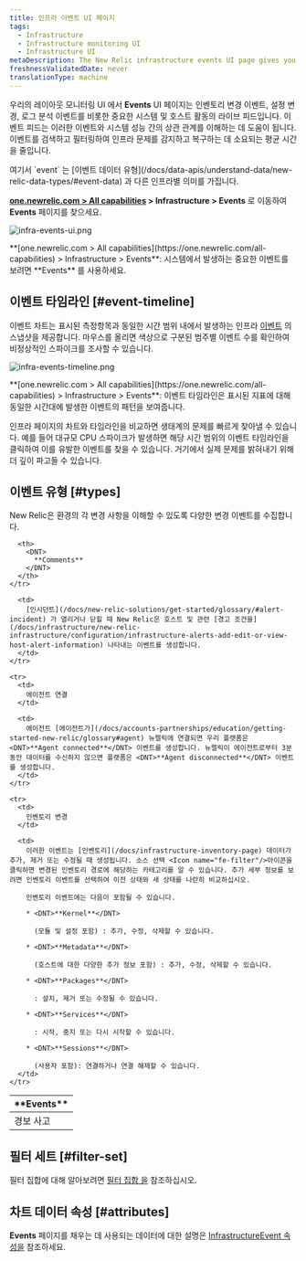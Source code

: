 ```yaml
---
title: 인프라 이벤트 UI 페이지
tags:
  - Infrastructure
  - Infrastructure monitoring UI
  - Infrastructure UI
metaDescription: The New Relic infrastructure events UI page gives you a unified timeline of important changes and events in your architecture.
freshnessValidatedDate: never
translationType: machine
---
```




우리의 레이아웃 모니터링 UI 에서 <DNT>**Events**</DNT> UI 페이지는 인벤토리 변경 이벤트, 설정 변경, 로그 분석 이벤트를 비롯한 중요한 시스템 및 호스트 활동의 라이브 피드입니다. 이벤트 피드는 이러한 이벤트와 시스템 성능 간의 상관 관계를 이해하는 데 도움이 됩니다. 이벤트를 검색하고 필터링하여 인프라 문제를 감지하고 복구하는 데 소요되는 평균 시간을 줄입니다.

<Callout variant="tip">
  여기서 `event` 는 [이벤트 데이터 유형](/docs/data-apis/understand-data/new-relic-data-types/#event-data) 과 다른 인프라별 의미를 가집니다.
</Callout>

<DNT>**[one.newrelic.com > All capabilities](https://one.newrelic.com/all-capabilities) > Infrastructure > Events**</DNT> 로 이동하여 <DNT>**Events**</DNT> 페이지를 찾으세요.

<img
  title="infra-events-ui.png"
  alt="infra-events-ui.png"
  src={infrastructureEvents}
/>

<figcaption>
  <DNT>**[one.newrelic.com > All capabilities](https://one.newrelic.com/all-capabilities) > Infrastructure > Events**</DNT>: 시스템에서 발생하는 중요한 이벤트를 보려면 <DNT>**Events**</DNT> 를 사용하세요.
</figcaption>

## 이벤트 타임라인 [#event-timeline]

이벤트 차트는 표시된 측정항목과 동일한 시간 범위 내에서 발생하는 인프라 [이벤트](/docs/infrastructure/new-relic-infrastructure/infrastructure-ui-pages/infrastructure-events-page) 의 스냅샷을 제공합니다. 마우스를 올리면 색상으로 구분된 범주별 이벤트 수를 확인하여 비정상적인 스파이크를 조사할 수 있습니다.

<img
  title="infra-events-timeline.png"
  alt="infra-events-timeline.png"
  src={infrastructureEventsTimeline}
/>

<figcaption>
  <DNT>**[one.newrelic.com > All capabilities](https://one.newrelic.com/all-capabilities) > Infrastructure > Events**</DNT>: 이벤트 타임라인은 표시된 지표에 대해 동일한 시간대에 발생한 이벤트의 패턴을 보여줍니다.
</figcaption>

인프라 페이지의 차트와 타임라인을 비교하면 생태계의 문제를 빠르게 찾아낼 수 있습니다. 예를 들어 대규모 CPU 스파이크가 발생하면 해당 시간 범위의 이벤트 타임라인을 클릭하여 이를 유발한 이벤트를 찾을 수 있습니다. 거기에서 실제 문제를 밝혀내기 위해 더 깊이 파고들 수 있습니다.

## 이벤트 유형 [#types]

New Relic은 환경의 각 변경 사항을 이해할 수 있도록 다양한 변경 이벤트를 수집합니다.

<table>
  <thead>
    <tr>
      <th style={{ width: "200px" }}>
        <DNT>
          **Events**
        </DNT>
      </th>

      <th>
        <DNT>
          **Comments**
        </DNT>
      </th>
    </tr>
  </thead>

  <tbody>
    <tr>
      <td>
        경보 사고
      </td>

      <td>
        [인시던트](/docs/new-relic-solutions/get-started/glossary/#alert-incident) 가 열리거나 닫힐 때 New Relic은 호스트 및 관련 [경고 조건을](/docs/infrastructure/new-relic-infrastructure/configuration/infrastructure-alerts-add-edit-or-view-host-alert-information) 나타내는 이벤트를 생성합니다.
      </td>
    </tr>

    <tr>
      <td>
        에이전트 연결
      </td>

      <td>
        에이전트 [에이전트가](/docs/accounts-partnerships/education/getting-started-new-relic/glossary#agent) 뉴렐릭에 연결되면 우리 플랫폼은 <DNT>**Agent connected**</DNT> 이벤트를 생성합니다. 뉴렐릭이 에이전트로부터 3분 동안 데이터를 수신하지 않으면 플랫폼은 <DNT>**Agent disconnected**</DNT> 이벤트를 생성합니다.
      </td>
    </tr>

    <tr>
      <td>
        인벤토리 변경
      </td>

      <td>
        이러한 이벤트는 [인벤토리](/docs/infrastructure-inventory-page) 데이터가 추가, 제거 또는 수정될 때 생성됩니다. 소스 선택 <Icon name="fe-filter"/>아이콘을 클릭하면 변경된 인벤토리 경로에 해당하는 카테고리를 알 수 있습니다. 추가 세부 정보를 보려면 인벤토리 이벤트를 선택하여 이전 상태와 새 상태를 나란히 비교하십시오.

        인벤토리 이벤트에는 다음이 포함될 수 있습니다.

        * <DNT>**Kernel**</DNT>

          (모듈 및 설정 포함) : 추가, 수정, 삭제할 수 있습니다.

        * <DNT>**Metadata**</DNT>

          (호스트에 대한 다양한 추가 정보 포함) : 추가, 수정, 삭제할 수 있습니다.

        * <DNT>**Packages**</DNT>

          : 설치, 제거 또는 수정될 수 있습니다.

        * <DNT>**Services**</DNT>

          : 시작, 중지 또는 다시 시작할 수 있습니다.

        * <DNT>**Sessions**</DNT>

          (사용자 포함): 연결하거나 연결 해제할 수 있습니다.
      </td>
    </tr>
  </tbody>
</table>

## 필터 세트 [#filter-set]

필터 집합에 대해 알아보려면 [필터 집합 을](/docs/infrastructure/infrastructure-ui-pages/infrastructure-inventory-page-search-your-entire-infrastructure#filter-sets) 참조하십시오.

## 차트 데이터 속성 [#attributes]

<DNT>**Events**</DNT> 페이지를 채우는 데 사용되는 데이터에 대한 설명은 [InfrastructureEvent 속성을](/attribute-dictionary/?event=InfrastructureEvent) 참조하세요.